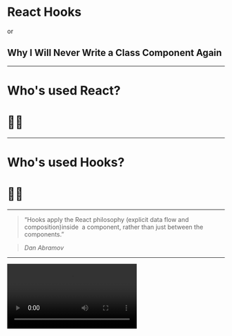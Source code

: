 # React Hooks

or

## Why I Will Never Write a Class Component Again

---

# Who's used React?

# 🙋‍♀️

---

# Who's used Hooks?

# 🙋‍♀️

---

> “Hooks apply the React philosophy
> (explicit data flow and composition)inside 
> a component, rather than just between the components.”

> <cite>Dan Abramov</cite>

---

<video src="/react-hooks-1.mp4" />

<div style="position: absolute; right: 0; top:50%;">(attribution: @prchdk)</div>

---

<video autoPlay src="/react-hooks-1.mp4" />

<div style="position: absolute; right: 0; top:50%;">(attribution: @prchdk)</div>

---

<video autoPlay src="/react-hooks-2.mp4" />

<div style="position: absolute; right: 0; top:50%;">(attribution: @prchdk)</div>

---
